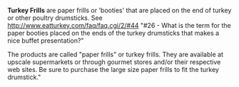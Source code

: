 {{move to wiktionary}}'''Turkey Frills''' are paper frills or 'booties' that are placed on the end of turkey or other poultry drumsticks.  See http://www.eatturkey.com/faq/faq.cgi/2/#44 "#26 - What is the term for the paper booties placed on the ends of the turkey drumsticks that makes a nice buffet presentation?"

The products are called "paper frills" or turkey frills. They are available at upscale supermarkets or through gourmet stores and/or their respective web sites. Be sure to purchase the large size paper frills to fit the turkey drumstick."


{{food-stub}}